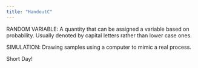 ```yaml
---
title: "HandoutC"
---
```


RANDOM VARIABLE: A quantity that can be assigned a variable based on probability. Usually denoted by capital letters rather than lower case ones.

SIMULATION: Drawing samples using a computer to mimic a real process.

Short Day!
